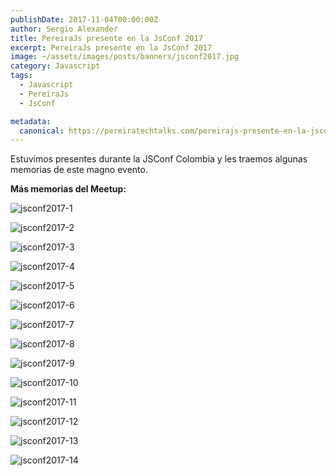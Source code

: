 ```yaml
---
publishDate: 2017-11-04T00:00:00Z
author: Sergio Alexander
title: PereiraJs presente en la JsConf 2017
excerpt: PereiraJs presente en la JsConf 2017
image: ~/assets/images/posts/banners/jsconf2017.jpg
category: Javascript
tags:
  - Javascript
  - PereiraJs
  - JsConf

metadata:
  canonical: https://pereiratechtalks.com/pereirajs-presente-en-la-jsconf/
---
```


Estuvimos presentes durante la JSConf Colombia y les traemos algunas memorias de este magno evento.

**Más memorias del Meetup:**

![jsconf2017-1](~/assets/images/posts/content/jsconf2017-1.jpg)

![jsconf2017-2](~/assets/images/posts/content/jsconf2017-2.jpg)

![jsconf2017-3](~/assets/images/posts/content/jsconf2017-3.jpg)

![jsconf2017-4](~/assets/images/posts/content/jsconf2017-4.jpg)

![jsconf2017-5](~/assets/images/posts/content/jsconf2017-5.jpg)

![jsconf2017-6](~/assets/images/posts/content/jsconf2017-6.jpg)

![jsconf2017-7](~/assets/images/posts/content/jsconf2017-7.jpg)

![jsconf2017-8](~/assets/images/posts/content/jsconf2017-8.jpg)

![jsconf2017-9](~/assets/images/posts/content/jsconf2017-9.jpg)

![jsconf2017-10](~/assets/images/posts/content/jsconf2017-10.jpg)

![jsconf2017-11](~/assets/images/posts/content/jsconf2017-11.jpg)

![jsconf2017-12](~/assets/images/posts/content/jsconf2017-12.jpg)

![jsconf2017-13](~/assets/images/posts/content/jsconf2017-13.jpg)

![jsconf2017-14](~/assets/images/posts/content/jsconf2017-14.jpg)